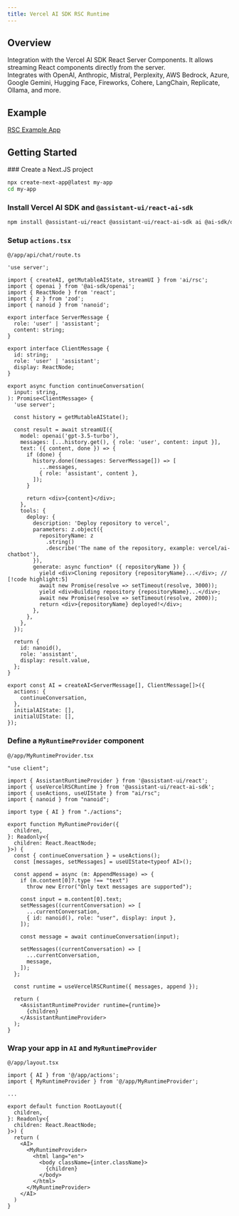 ```yaml
---
title: Vercel AI SDK RSC Runtime
---
```


## Overview

Integration with the Vercel AI SDK React Server Components. It allows streaming React components directly from the server.    
Integrates with OpenAI, Anthropic, Mistral, Perplexity, AWS Bedrock, Azure, Google Gemini, Hugging Face, Fireworks, Cohere, LangChain, Replicate, Ollama, and more.

## Example

[RSC Example App](https://assistant-ui-rsc-example.vercel.app/)

## Getting Started


<Steps>
  ### Create a Next.JS project

  ```sh
  npx create-next-app@latest my-app
  cd my-app
  ```
  
  ### Install Vercel AI SDK and `@assistant-ui/react-ai-sdk`

  ```sh npm2yarn
  npm install @assistant-ui/react @assistant-ui/react-ai-sdk ai @ai-sdk/openai zod nanoid
  ```

  ### Setup `actions.tsx`

  `@/app/api/chat/route.ts`

  ```tsx
  'use server';

  import { createAI, getMutableAIState, streamUI } from 'ai/rsc';
  import { openai } from '@ai-sdk/openai';
  import { ReactNode } from 'react';
  import { z } from 'zod';
  import { nanoid } from 'nanoid';

  export interface ServerMessage {
    role: 'user' | 'assistant';
    content: string;
  }

  export interface ClientMessage {
    id: string;
    role: 'user' | 'assistant';
    display: ReactNode;
  }

  export async function continueConversation(
    input: string,
  ): Promise<ClientMessage> {
    'use server';

    const history = getMutableAIState();

    const result = await streamUI({
      model: openai('gpt-3.5-turbo'),
      messages: [...history.get(), { role: 'user', content: input }],
      text: ({ content, done }) => {
        if (done) {
          history.done((messages: ServerMessage[]) => [
            ...messages,
            { role: 'assistant', content },
          ]);
        }

        return <div>{content}</div>;
      },
      tools: {
        deploy: {
          description: 'Deploy repository to vercel',
          parameters: z.object({
            repositoryName: z
              .string()
              .describe('The name of the repository, example: vercel/ai-chatbot'),
          }),
          generate: async function* ({ repositoryName }) {
            yield <div>Cloning repository {repositoryName}...</div>; // [!code highlight:5]
            await new Promise(resolve => setTimeout(resolve, 3000));
            yield <div>Building repository {repositoryName}...</div>;
            await new Promise(resolve => setTimeout(resolve, 2000));
            return <div>{repositoryName} deployed!</div>;
          },
        },
      },
    });

    return {
      id: nanoid(),
      role: 'assistant',
      display: result.value,
    };
  }

  export const AI = createAI<ServerMessage[], ClientMessage[]>({
    actions: {
      continueConversation,
    },
    initialAIState: [],
    initialUIState: [],
  });
  ```

  ### Define a `MyRuntimeProvider` component

  `@/app/MyRuntimeProvider.tsx`

  ```tsx
  "use client";

  import { AssistantRuntimeProvider } from '@assistant-ui/react';
  import { useVercelRSCRuntime } from '@assistant-ui/react-ai-sdk';
  import { useActions, useUIState } from "ai/rsc";
  import { nanoid } from "nanoid";
  
  import type { AI } from "./actions";

  export function MyRuntimeProvider({
    children,
  }: Readonly<{
    children: React.ReactNode;
  }>) { 
    const { continueConversation } = useActions();
    const [messages, setMessages] = useUIState<typeof AI>();

    const append = async (m: AppendMessage) => {
      if (m.content[0]?.type !== "text")
        throw new Error("Only text messages are supported");

      const input = m.content[0].text;
      setMessages((currentConversation) => [
        ...currentConversation,
        { id: nanoid(), role: "user", display: input },
      ]);

      const message = await continueConversation(input);

      setMessages((currentConversation) => [
        ...currentConversation,
        message,
      ]);
    };

    const runtime = useVercelRSCRuntime({ messages, append });

    return (
      <AssistantRuntimeProvider runtime={runtime}>
        {children}
      </AssistantRuntimeProvider>
    );
  }
  ```

  ### Wrap your app in `AI` and `MyRuntimeProvider`

  `@/app/layout.tsx`

  ```tsx {1-2,12-13,19-20}
  import { AI } from '@/app/actions';
  import { MyRuntimeProvider } from '@/app/MyRuntimeProvider';

  ...

  export default function RootLayout({
    children,
  }: Readonly<{
    children: React.ReactNode;
  }>) {
    return (
      <AI>
        <MyRuntimeProvider>
          <html lang="en">
            <body className={inter.className}>
              {children}
            </body>
          </html>
        </MyRuntimeProvider>
      </AI>
    )
  }
  ```
</Steps>